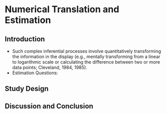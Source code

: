 # Numerical Translation and Estimation {#estimation}

## Introduction

+ Such complex inferential processes involve quantitatively transforming the information in the display (e.g., mentally transforming from a linear to logarithmic scale or calculating the difference between two or more data points; Cleveland, 1984, 1985).
+ Estimation Questions: 

## Study Design

## Discussion and Conclusion

